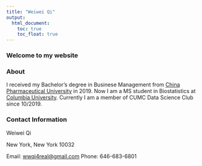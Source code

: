 ```yaml
---
title: "Weiwei Qi"
output: 
  html_document:
    toc: true
    toc_float: true
---
```


### Welcome to my website

### About

I received my Bachelor's degree in Businese Management from [China Pharmaceutical University](https://en.cpu.edu.cn/) in 2019. Now I am a MS student in Biostatistics at [Columbia University](https://www.mailman.columbia.edu/become-student/departments/biostatistics). Currently I am a member of CUMC Data Science Club since 10/2019. 

### Contact Information

Weiwei Qi

New York, New York 10032  

Email: [wwqi4real@gmail.com](mailto:wwqi4real@gmail.com)
Phone: 646-683-6801


